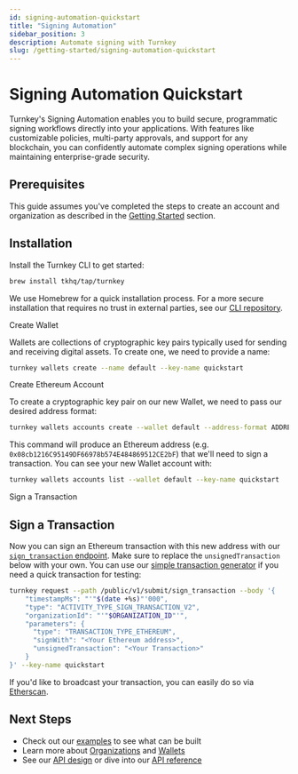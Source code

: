 ```yaml
---
id: signing-automation-quickstart
title: "Signing Automation"
sidebar_position: 3
description: Automate signing with Turnkey
slug: /getting-started/signing-automation-quickstart
---
```



# Signing Automation Quickstart

Turnkey's Signing Automation enables you to build secure, programmatic signing workflows directly into your applications. With features like customizable policies, multi-party approvals, and support for any blockchain, you can confidently automate complex signing operations while maintaining enterprise-grade security.

## Prerequisites

This guide assumes you've completed the steps to create an account and organization as described in the [Getting Started](/getting-started) section.

## Installation

Install the Turnkey CLI to get started:

```sh
brew install tkhq/tap/turnkey
```

We use Homebrew for a quick installation process. For a more secure installation that requires no trust in external parties, see our [CLI repository](https://github.com/tkhq/tkcli).

<Steps>

<Step> Create Wallet</Step>

Wallets are collections of cryptographic key pairs typically used for sending and receiving digital assets. To create one, we need to provide a name:

```sh
turnkey wallets create --name default --key-name quickstart
```


<Step> Create Ethereum Account</Step>

To create a cryptographic key pair on our new Wallet, we need to pass our desired address format:

```sh
turnkey wallets accounts create --wallet default --address-format ADDRESS_FORMAT_ETHEREUM --key-name quickstart
````

This command will produce an Ethereum address (e.g. `0x08cb1216C95149DF66978b574E484869512CE2bF`) that we'll need to sign a transaction. You can see your new Wallet account with:

```sh
turnkey wallets accounts list --wallet default --key-name quickstart
```

<Step> Sign a Transaction</Step>

</Steps>


## Sign a Transaction

Now you can sign an Ethereum transaction with this new address with our [`sign_transaction` endpoint](https://docs.turnkey.com/api#tag/Signers/operation/SignTransaction). Make sure to replace the `unsignedTransaction` below with your own. You can use our [simple transaction generator](https://build.tx.xyz) if you need a quick transaction for testing:

```sh
turnkey request --path /public/v1/submit/sign_transaction --body '{
    "timestampMs": "'"$(date +%s)"'000",
    "type": "ACTIVITY_TYPE_SIGN_TRANSACTION_V2",
    "organizationId": "'"$ORGANIZATION_ID"'",
    "parameters": {
      "type": "TRANSACTION_TYPE_ETHEREUM",
      "signWith": "<Your Ethereum address>",
      "unsignedTransaction": "<Your Transaction>"
    }
}' --key-name quickstart
```

If you'd like to broadcast your transaction, you can easily do so via [Etherscan](https://etherscan.io/pushTx).

## Next Steps

- Check out our [examples](/getting-started/examples) to see what can be built
- Learn more about [Organizations](/concepts/organizations) and [Wallets](/concepts/wallets)
- See our [API design](/category/api-overview) or dive into our [API reference](/api)
